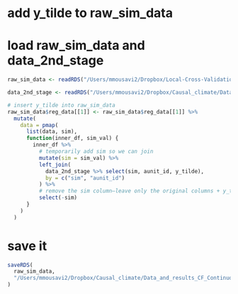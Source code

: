 # add y_tilde to raw_sim_data


# load raw_sim_data and data_2nd_stage
```r
raw_sim_data <- readRDS("/Users/mmousavi2/Dropbox/Local-Cross-Validation/Shared/Data/raw_sim_data.rds")

data_2nd_stage <- readRDS("/Users/mmousavi2/Dropbox/Causal_climate/Data_and_results_CF_Continuous/data/data_20230504/data_2nd_stage.rds")


```

```r
# insert y_tilde into raw_sim_data
raw_sim_data$reg_data[[1]] <- raw_sim_data$reg_data[[1]] %>%
  mutate(
    data = pmap(
      list(data, sim),
      function(inner_df, sim_val) {
        inner_df %>%
          # temporarily add sim so we can join
          mutate(sim = sim_val) %>%
          left_join(
            data_2nd_stage %>% select(sim, aunit_id, y_tilde),
            by = c("sim", "aunit_id")
          ) %>%
          # remove the sim column—leave only the original columns + y_tilde
          select(-sim)
      }
    )
  )

```

# save it
```r
saveRDS(
  raw_sim_data,
  "/Users/mmousavi2/Dropbox/Causal_climate/Data_and_results_CF_Continuous/data/raw_sim_data.rds"
)

```